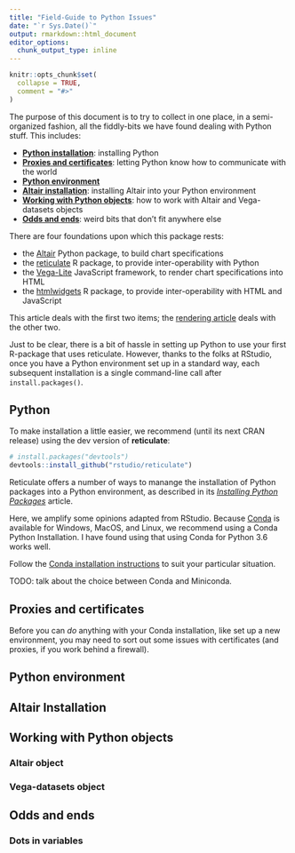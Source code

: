 ```yaml
---
title: "Field-Guide to Python Issues"
date: "`r Sys.Date()`"
output: rmarkdown::html_document
editor_options:
  chunk_output_type: inline
---
```


```r
knitr::opts_chunk$set(
  collapse = TRUE,
  comment = "#>"
)
```

The purpose of this document is to try to collect in one place, in a semi-organized fashion, all the fiddly-bits we have found dealing with Python stuff. This includes:

* [**Python installation**](#python): installing Python
* [**Proxies and certificates**](#proxies): letting Python know how to communicate with the world
* [**Python environment**](#python-env)
* [**Altair installation**](#altair): installing Altair into your Python environment
* [**Working with Python objects**](#work-work): how to work with Altair and Vega-datasets objects
* [**Odds and ends**](#odds-ends): weird bits that don't fit anywhere else

There are four foundations upon which this package rests: 

- the [Altair](https://altair-viz.github.io/) Python package, to build chart specifications
- the [reticulate](https://rstudio.github.io/reticulate/index.html) R package, to provide inter-operability with Python
- the [Vega-Lite](https://vega.github.io/vega-lite/) JavaScript framework, to render chart specifications into HTML
- the [htmlwidgets](https://www.htmlwidgets.org/) R package, to provide inter-operability with HTML and JavaScript

This article deals with the first two items; the [rendering article](render.html) deals with the other two.

Just to be clear, there is a bit of hassle in setting up Python to use your first R-package that uses reticulate. However, thanks to the folks at RStudio, once you have a Python environment set up in a standard way, each subsequent installation is a single command-line call after `install.packages()`. 

## Python {#python}

To make installation a little easier, we recommend (until its next CRAN release) using the dev version of **reticulate**:

```r
# install.packages("devtools")
devtools::install_github("rstudio/reticulate")
```

Reticulate offers a number of ways to manange the installation of Python packages into a Python environment, as described in its [*Installing Python Packages*](https://rstudio.github.io/reticulate/articles/python_packages.html) article.

Here, we amplify some opinions adapted from RStudio. Because [Conda](https://conda.io/docs/) is available for Windows, MacOS, and Linux, we recommend using a Conda Python Installation. I have found using that using Conda for Python 3.6 works well.

Follow the [Conda installation instructions](https://conda.io/docs/user-guide/install/index.html) to suit your particular situation.

TODO: talk about the choice between Conda and Miniconda.

## Proxies and certificates {#proxies}

Before you can *do* anything with your Conda installation, like set up a new environment, you may need to sort out some issues with certificates (and proxies, if you work behind a firewall).

## Python environment {#python-env}

## Altair Installation {#altair}

## Working with Python objects {#work-work}

### Altair object

### Vega-datasets object

## Odds and ends {#odds-ends}

### Dots in variables
